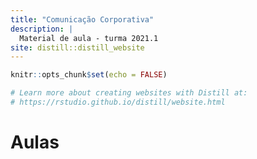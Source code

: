 ```yaml
---
title: "Comunicação Corporativa"
description: |
  Material de aula - turma 2021.1
site: distill::distill_website
---
```


```r
knitr::opts_chunk$set(echo = FALSE)

# Learn more about creating websites with Distill at:
# https://rstudio.github.io/distill/website.html

```

# Aulas 